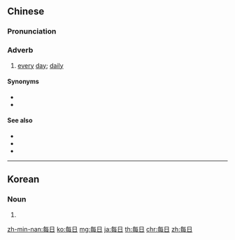 {{also|毎日}}
==Chinese==
{{zh-forms}}

===Pronunciation===
{{zh-pron
|m=měirì
|c=mui5 jat6
|h=pfs=mî-ngit
|mn=xm,qz,tp:múi-li̍t/kh:múi-ji̍t/zz:bóe-ji̍t
|cat=n
}}

===Adverb===
{{zh-adv}}

# [[every]] [[day]]; [[daily]]

====Synonyms====
* {{zh-l|每天}}
* {{zh-l|天天}}

====See also====
* {{zh-l|每年}}
* {{zh-l|每週}}
* {{zh-l|年年}}

{{zh-cat|Time}}

----

==Korean==
{{ko-hanjatab}}

===Noun===
{{ko-noun|hj|hangeul=매일}}

# {{hanja form of|매일|[[every]] [[day]]}}

[[zh-min-nan:每日]]
[[ko:每日]]
[[mg:每日]]
[[ja:每日]]
[[th:每日]]
[[chr:每日]]
[[zh:每日]]